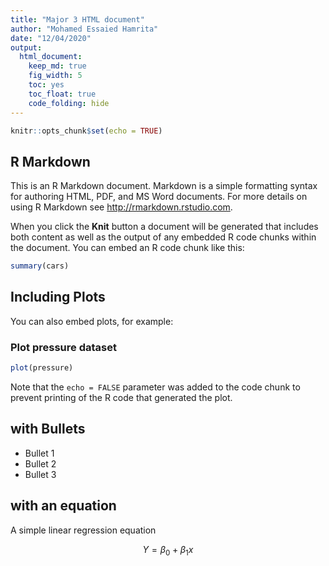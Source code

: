 ```yaml
---
title: "Major 3 HTML document"
author: "Mohamed Essaied Hamrita"
date: "12/04/2020"
output: 
  html_document: 
    keep_md: true
    fig_width: 5
    toc: yes
    toc_float: true
    code_folding: hide
---
```


```r
knitr::opts_chunk$set(echo = TRUE)
```

## R Markdown

This is an R Markdown document. Markdown is a simple formatting syntax for authoring HTML, PDF, and MS Word documents. For more details on using R Markdown see <http://rmarkdown.rstudio.com>.

When you click the **Knit** button a document will be generated that includes both content as well as the output of any embedded R code chunks within the document. You can embed an R code chunk like this:

```r
summary(cars)
```

## Including Plots

You can also embed plots, for example:

### Plot pressure dataset

```r
plot(pressure)
```

Note that the `echo = FALSE` parameter was added to the code chunk to prevent printing of the R code that generated the plot.

## with Bullets

- Bullet 1
- Bullet 2
- Bullet 3

## with an equation

A simple linear regression equation

$$ Y = \beta_0 + \beta_1x $$

